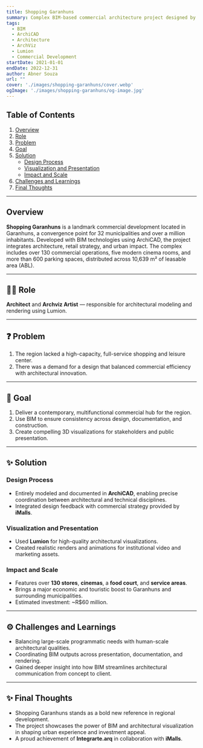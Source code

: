 ```yaml
---
title: Shopping Garanhuns
summary: Complex BIM-based commercial architecture project designed by Integrarte.arq, featuring a regional shopping center with over 130 operations and modern entertainment infrastructure.
tags:
  - BIM
  - ArchiCAD
  - Architecture
  - ArchViz
  - Lumion
  - Commercial Development
startDate: 2021-01-01
endDate: 2022-12-31
author: Abner Souza
url: ""
cover: './images/shopping-garanhuns/cover.webp'
ogImage: './images/shopping-garanhuns/og-image.jpg'
---
```


## Table of Contents
1. [Overview](#overview)
2. [Role](#role)
3. [Problem](#problem)
4. [Goal](#goal)
5. [Solution](#solution)
    - [Design Process](#design-process)
    - [Visualization and Presentation](#visualization-and-presentation)
    - [Impact and Scale](#impact-and-scale)
6. [Challenges and Learnings](#challenges-and-learnings)
7. [Final Thoughts](#final-thoughts)

---

## Overview
**Shopping Garanhuns** is a landmark commercial development located in Garanhuns, a convergence point for 32 municipalities and over a million inhabitants. Developed with BIM technologies using ArchiCAD, the project integrates architecture, retail strategy, and urban impact. The complex includes over 130 commercial operations, five modern cinema rooms, and more than 600 parking spaces, distributed across 10,639 m² of leasable area (ABL).

---

## 👨‍💻 Role
**Architect** and **Archviz Artist** — responsible for architectural modeling and rendering using Lumion.

---

## ❓ Problem
1. The region lacked a high-capacity, full-service shopping and leisure center.
2. There was a demand for a design that balanced commercial efficiency with architectural innovation.

---

## 🎯 Goal
1. Deliver a contemporary, multifunctional commercial hub for the region.
2. Use BIM to ensure consistency across design, documentation, and construction.
3. Create compelling 3D visualizations for stakeholders and public presentation.

---

## ✨ Solution

### Design Process
- Entirely modeled and documented in **ArchiCAD**, enabling precise coordination between architectural and technical disciplines.
- Integrated design feedback with commercial strategy provided by **iMalls**.

### Visualization and Presentation
- Used **Lumion** for high-quality architectural visualizations.
- Created realistic renders and animations for institutional video and marketing assets.

### Impact and Scale
- Features over **130 stores**, **cinemas**, a **food court**, and **service areas**.
- Brings a major economic and touristic boost to Garanhuns and surrounding municipalities.
- Estimated investment: ~R$60 million.

---

## ⚙️ Challenges and Learnings
- Balancing large-scale programmatic needs with human-scale architectural qualities.
- Coordinating BIM outputs across presentation, documentation, and rendering.
- Gained deeper insight into how BIM streamlines architectural communication from concept to client.

---

## ✨ Final Thoughts
- Shopping Garanhuns stands as a bold new reference in regional development.
- The project showcases the power of BIM and architectural visualization in shaping urban experience and investment appeal.
- A proud achievement of **Integrarte.arq** in collaboration with **iMalls**.
